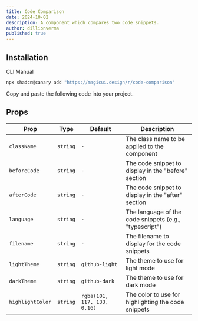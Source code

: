 ```yaml
---
title: Code Comparison
date: 2024-10-02
description: A component which compares two code snippets.
author: dillionverma
published: true
---
```


<ComponentPreview name="code-comparison-demo" />

## Installation

<Tabs defaultValue="cli">

<TabsList>
  <TabsTrigger value="cli">CLI</TabsTrigger>
  <TabsTrigger value="manual">Manual</TabsTrigger>
</TabsList>
<TabsContent value="cli">

```bash
npx shadcn@canary add "https://magicui.design/r/code-comparison"
```

</TabsContent>

<TabsContent value="manual">

<Steps>

<Step>Copy and paste the following code into your project.</Step>

<ComponentSource name="code-comparison" />

</Steps>

</TabsContent>

</Tabs>

## Props

| Prop             | Type     | Default                     | Description                                            |
| ---------------- | -------- | --------------------------- | ------------------------------------------------------ |
| `className`      | `string` | `-`                         | The class name to be applied to the component          |
| `beforeCode`     | `string` | `-`                         | The code snippet to display in the "before" section    |
| `afterCode`      | `string` | `-`                         | The code snippet to display in the "after" section     |
| `language`       | `string` | `-`                         | The language of the code snippets (e.g., "typescript") |
| `filename`       | `string` | `-`                         | The filename to display for the code snippets          |
| `lightTheme`     | `string` | `github-light`              | The theme to use for light mode                        |
| `darkTheme`      | `string` | `github-dark`               | The theme to use for dark mode                         |
| `highlightColor` | `string` | `rgba(101, 117, 133, 0.16)` | The color to use for highlighting the code snippets    |
